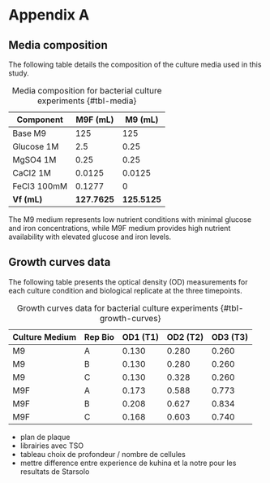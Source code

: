 # Appendix A {#sec-appendix-a}

## Media composition {#sec-appendix-media}

The following table details the composition of the culture media used in this study.

| Component    | M9F (mL) | M9 (mL)  |
|--------------|----------|----------|
| Base M9      | 125      | 125      |
| Glucose 1M   | 2.5      | 0.25     |
| MgSO4 1M     | 0.25     | 0.25     |
| CaCl2 1M     | 0.0125   | 0.0125   |
| FeCl3 100mM  | 0.1277   | 0        |
| **Vf (mL)**  | **127.7625** | **125.5125** |

: Media composition for bacterial culture experiments {#tbl-media}

The M9 medium represents low nutrient conditions with minimal glucose and iron concentrations, while M9F medium provides high nutrient availability with elevated glucose and iron levels.

## Growth curves data {#sec-appendix-growth}

The following table presents the optical density (OD) measurements for each culture condition and biological replicate at the three timepoints.

| Culture Medium | Rep Bio | OD1 (T1) | OD2 (T2) | OD3 (T3) |
|----------------|---------|----------|----------|----------|
| M9             | A       | 0.130    | 0.280    | 0.260    |
| M9             | B       | 0.130    | 0.280    | 0.260    |
| M9             | C       | 0.130    | 0.328    | 0.260    |
| M9F            | A       | 0.173    | 0.588    | 0.773    |
| M9F            | B       | 0.208    | 0.627    | 0.834    |
| M9F            | C       | 0.168    | 0.603    | 0.740    |

: Growth curves data for bacterial culture experiments {#tbl-growth-curves}

- plan de plaque 
- librairies avec TSO 
- tableau choix de profondeur / nombre de cellules 
- mettre difference entre experience de kuhina et la notre pour les resultats de Starsolo 
